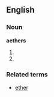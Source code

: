 ==English==
===Noun===
'''aethers'''
#{{plural of|aether}}
#{{alternative spelling of|ethers}}

===Related terms===
* [[ether]]